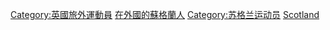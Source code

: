 [[Category:英國旅外運動員|Category:英國旅外運動員]]
[[Category:在外國的蘇格蘭人|]]
[[Category:苏格兰运动员|Category:苏格兰运动员]]
[[Category:各國旅外運動員|Scotland]]